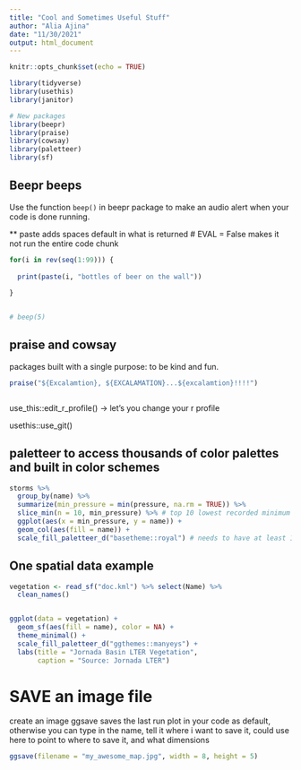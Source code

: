 ```yaml
---
title: "Cool and Sometimes Useful Stuff"
author: "Alia Ajina"
date: "11/30/2021"
output: html_document
---
```


```r
knitr::opts_chunk$set(echo = TRUE)

library(tidyverse)
library(usethis)
library(janitor)

# New packages
library(beepr)
library(praise)
library(cowsay)
library(paletteer)
library(sf)
```

## Beepr beeps

Use the function `beep()` in beepr package to make an audio alert when your code is done running.

** paste adds spaces default in what is returned
# EVAL = False makes it not run the entire code chunk

```r
for(i in rev(seq(1:99))) {
  
  print(paste(i, "bottles of beer on the wall"))
  
} 


# beep(5)
```

## praise and cowsay

packages built with a single purpose: to be kind and fun.

```r
praise("${Excalamtion}, ${EXCALAMATION}...${excalamtion}!!!!")



```

use_this::edit_r_profile() -> let's you change your r profile

usethis::use_git()

## paletteer to access thousands of color palettes and built in color schemes

```r
storms %>% 
  group_by(name) %>% 
  summarize(min_pressure = min(pressure, na.rm = TRUE)) %>% 
  slice_min(n = 10, min_pressure) %>% # top 10 lowest recorded minimum pressures
  ggplot(aes(x = min_pressure, y = name)) + 
  geom_col(aes(fill = name)) +
  scale_fill_paletteer_d("basetheme::royal") # needs to have at least 10 colors in "length"

```

## One spatial data example

```r
vegetation <- read_sf("doc.kml") %>% select(Name) %>% 
  clean_names()


ggplot(data = vegetation) +
  geom_sf(aes(fill = name), color = NA) + 
  theme_minimal() + 
  scale_fill_paletteer_d("ggthemes::manyeys") +
  labs(title = "Jornada Basin LTER Vegetation", 
       caption = "Source: Jornada LTER")

```

# SAVE an image file

create an image
ggsave saves the last run plot in your code as default, otherwise you can type in the name, tell it where i want to save it, could use here to point to where to save it, and what dimensions
 
```r
ggsave(filename = "my_awesome_map.jpg", width = 8, height = 5)
```

